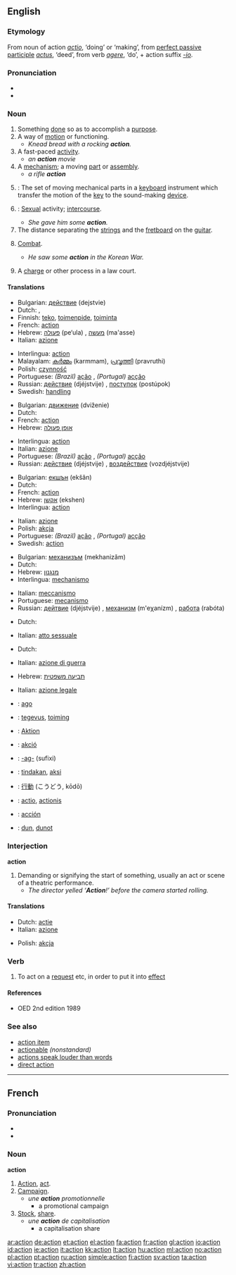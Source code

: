 ==English==
===Etymology===
From {{L.}} noun of action ''[[actio]]'', ‘doing’ or ‘making’, from [[perfect passive participle]] ''[[actus]]'', ‘deed’, from verb ''[[agere]]'', ‘do’, + action suffix ''[[-io]]''.

===Pronunciation===
* {{audio|en-us-action.ogg|Audio (US)}}
* {{rhymes|ækʃən}}

===Noun===
{{en-noun}} 

# Something [[done]] so as to accomplish a [[purpose]].
# A way of [[motion]] or functioning.
#* ''Knead bread with a rocking '''action'''.''
# A fast-paced [[activity]].
#* ''an '''action''' movie''
# A [[mechanism]]; a moving [[part]] or [[assembly]].
#* ''a rifle '''action'''''
# {{music}}: The set of moving mechanical parts in a [[keyboard]] instrument which transfer the motion of the [[key]] to the sound-making [[device]].
# {{slang}}: [[sexual|Sexual]] activity; [[intercourse]].
#* ''She gave him some '''action'''.''
# The distance separating the [[strin]]gs and the [[fretboard]] on the [[guitar]].
# {{military}} [[combat|Combat]].
#* ''He saw some '''action''' in the Korean War.''
# {{law}} A [[charge]] or other process in a law court.

====Translations====
{{trans-top|Something done so as to accomplish a purpose}}
*Bulgarian: [[действие#Bulgarian|действие]] (dejstvie) {{n}}
*Dutch: {{t-|nl|handeling}} {{f}}, {{t|nl|actie}} {{f}}
*Finnish: [[teko]], [[toimenpide]], [[toiminta]]
*French: [[#French|action]] {{f}}
*Hebrew: [[פעולה]] (pe‘ula) {{f}}, [[מעשה]] (ma'asse) {{m}}
*Italian: [[azione]] {{f}}
{{trans-mid}}
*Interlingua: [[#Interlingua|action]]
*Malayalam: [[കര്‍മ്മം]] (karmmam), [[പ്രവൃത്തി]] (pravruthi)
*Polish: [[czynność]] {{f}}
*Portuguese: ''(Brazil)'' [[ação]] {{f}}, ''(Portugal)'' [[acção]] {{f}}
*Russian: [[действие#Russian|действие]] (djéjstvije) {{n}}, [[поступок]] (postúpok) {{m}}
*Swedish: [[handling]]
{{trans-bottom}}

{{trans-top|A way of motion or functioning}}
*Bulgarian: [[движение#Bulgarian|движение]] (dviženie) {{n}}
*Dutch: {{t+|nl|beweging}} {{f}}
*French: [[#French|action]] {{f}}
*Hebrew: [[אופן פעולה]] {{m}}
{{trans-mid}}
*Interlingua: [[#Interlingua|action]]
*Italian: [[azione]] {{f}}
*Portuguese: ''(Brazil)'' [[ação]] {{f}}, ''(Portugal)'' [[acção]] {{f}}
*Russian: [[действие#Russian|действие]] (djéjstvije) {{n}}, [[воздействие]] (vozdjéjstvije) {{n}}
{{trans-bottom}}

{{trans-top|A fast-paced activity}}
*Bulgarian: [[екшън]] (ekšǎn) {{m}}
*Dutch: {{t|nl|actie}} {{f}}
*French: [[#French|action]] {{f}}
*Hebrew: [[אקשן]] (ekshen)
*Interlingua: [[#Interlingua|action]]
{{trans-mid}}
*Italian: [[azione]] {{f}}
*Polish: [[akcja]] {{f}}
*Portuguese: ''(Brazil)'' [[ação]] {{f}}, ''(Portugal)'' [[acção]] {{f}}
*Swedish: [[#Swedish|action]]
{{trans-bottom}}

{{trans-top|A mechanism}}
*Bulgarian: [[механизъм]] (mekhanizǎm) {{m}}
*Dutch: {{t|nl|mechanisme}} {{n}}
*Hebrew: [[מנגנון]] {{m}}
*Interlingua: [[mechanismo]]
{{trans-mid}}
*Italian: [[meccanismo]] {{m}}
*Portuguese: [[mecanismo]] {{m}}
*Russian: [[действие#Russian|дейтвие]] (djéjstvije) {{n}}, [[механизм]] (m'eχanízm) {{m}}, [[работа]] (rabóta) {{f}}
{{trans-bottom}}

{{trans-top|Slang: Intercourse}}
*Dutch: {{t|nl|actie}} {{f}}
{{trans-mid}}
*Italian: [[atto sessuale]] {{m}}
{{trans-bottom}}

{{trans-top|Military: Combat}}
*Dutch: {{t|nl|actie}} {{f}}
{{trans-mid}}
*Italian: [[azione di guerra]] {{f}}
{{trans-bottom}}

{{trans-top|Law: A charge}}
*Hebrew: [[תביעה משפטית]] {{f}}
{{trans-mid}}
*Italian: [[azione legale]] {{f}}
{{trans-bottom}}

{{checktrans}}
{{trans-top|Translations to be categorized}}
*{{ttbc|Esperanto}}: [[ago#Esperanto|ago]]
*{{ttbc|Estonian}}: [[tegevus]], [[toiming]]
*{{ttbc|German}}: [[Aktion]] {{f}}
*{{ttbc|Hungarian}}: [[akció]]
*{{ttbc|Ido}}: [[-ag-]] (sufixi)
{{trans-mid}}
*{{ttbc|Indonesian}}: [[tindak]]an, [[aksi]]
*{{ttbc|Japanese}}: [[行動]] (こうどう, kōdō)
*{{ttbc|Latin}}: [[actio]], [[actionis]]
*{{ttbc|Spanish}}: [[acción]] {{f}}
*{{ttbc|Volapük}}: [[dun#Volapük|dun]], [[dunot]]
{{trans-bottom}}

===Interjection===
'''action'''
# Demanding or signifying the start of something, usually an act or scene of a theatric performance.
#* ''The director yelled ‘'''Action'''!’ before the camera started rolling.''

====Translations====
{{trans-top|signifying the start of something}}
*Dutch: [[actie]] {{f}}
*Italian: [[azione]] {{f}}
{{trans-mid}}
*Polish: [[akcja]]
{{trans-bottom}}

===Verb===
{{en-verb}}

# To act on a [[request]] etc, in order to put it into [[effect]]

====References====
*OED 2nd edition 1989

===See also===
* [[action item]]
* [[actionable]] ''(nonstandard)''
* [[actions speak louder than words]]
* [[direct action]]

----

==French==

===Pronunciation===
* {{IPA|/ak.sjɔ̃/}}
* {{SAMPA|/ak.sjO~/}}

===Noun===
'''action''' {{f}}

# [[#English|Action]], [[act]].
# [[campaign|Campaign]].
#* ''une '''action''' promotionnelle''
#** a promotional campaign
# [[stock|Stock]], [[share]].
#* ''une '''action''' de capitalisation''
#** a capitalisation share

[[ar:action]]
[[de:action]]
[[et:action]]
[[el:action]]
[[fa:action]]
[[fr:action]]
[[gl:action]]
[[io:action]]
[[id:action]]
[[ie:action]]
[[it:action]]
[[kk:action]]
[[lt:action]]
[[hu:action]]
[[ml:action]]
[[no:action]]
[[pl:action]]
[[pt:action]]
[[ru:action]]
[[simple:action]]
[[fi:action]]
[[sv:action]]
[[ta:action]]
[[vi:action]]
[[tr:action]]
[[zh:action]]